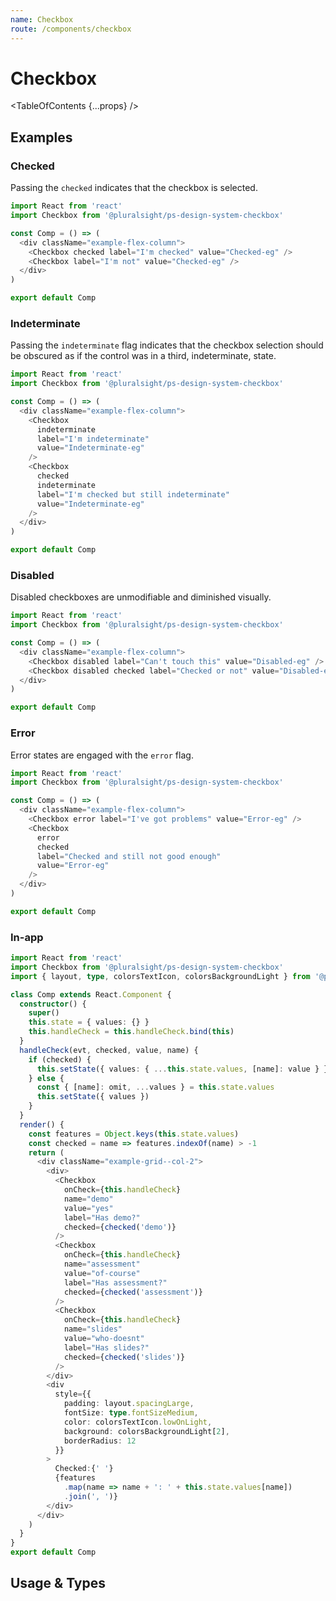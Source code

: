 ```yaml
---
name: Checkbox
route: /components/checkbox
---
```


# Checkbox

<TableOfContents {...props} />

## Examples

### Checked

Passing the `checked` indicates that the checkbox is selected.

```typescript
import React from 'react'
import Checkbox from '@pluralsight/ps-design-system-checkbox'

const Comp = () => (
  <div className="example-flex-column">
    <Checkbox checked label="I'm checked" value="Checked-eg" />
    <Checkbox label="I'm not" value="Checked-eg" />
  </div>
)

export default Comp
```

### Indeterminate

Passing the `indeterminate` flag indicates that the checkbox selection should be obscured as if the control was in a third, indeterminate, state.

```typescript
import React from 'react'
import Checkbox from '@pluralsight/ps-design-system-checkbox'

const Comp = () => (
  <div className="example-flex-column">
    <Checkbox
      indeterminate
      label="I'm indeterminate"
      value="Indeterminate-eg"
    />
    <Checkbox
      checked
      indeterminate
      label="I'm checked but still indeterminate"
      value="Indeterminate-eg"
    />
  </div>
)

export default Comp
```

### Disabled

Disabled checkboxes are unmodifiable and diminished visually.

```typescript
import React from 'react'
import Checkbox from '@pluralsight/ps-design-system-checkbox'

const Comp = () => (
  <div className="example-flex-column">
    <Checkbox disabled label="Can't touch this" value="Disabled-eg" />
    <Checkbox disabled checked label="Checked or not" value="Disabled-eg" />
  </div>
)

export default Comp
```

### Error

Error states are engaged with the `error` flag.

```typescript
import React from 'react'
import Checkbox from '@pluralsight/ps-design-system-checkbox'

const Comp = () => (
  <div className="example-flex-column">
    <Checkbox error label="I've got problems" value="Error-eg" />
    <Checkbox
      error
      checked
      label="Checked and still not good enough"
      value="Error-eg"
    />
  </div>
)

export default Comp
```

### In-app

```typescript
import React from 'react'
import Checkbox from '@pluralsight/ps-design-system-checkbox'
import { layout, type, colorsTextIcon, colorsBackgroundLight } from '@pluralsight/ps-design-system-core'

class Comp extends React.Component {
  constructor() {
    super()
    this.state = { values: {} }
    this.handleCheck = this.handleCheck.bind(this)
  }
  handleCheck(evt, checked, value, name) {
    if (checked) {
      this.setState({ values: { ...this.state.values, [name]: value } })
    } else {
      const { [name]: omit, ...values } = this.state.values
      this.setState({ values })
    }
  }
  render() {
    const features = Object.keys(this.state.values)
    const checked = name => features.indexOf(name) > -1
    return (
      <div className="example-grid--col-2">
        <div>
          <Checkbox
            onCheck={this.handleCheck}
            name="demo"
            value="yes"
            label="Has demo?"
            checked={checked('demo')}
          />
          <Checkbox
            onCheck={this.handleCheck}
            name="assessment"
            value="of-course"
            label="Has assessment?"
            checked={checked('assessment')}
          />
          <Checkbox
            onCheck={this.handleCheck}
            name="slides"
            value="who-doesnt"
            label="Has slides?"
            checked={checked('slides')}
          />
        </div>
        <div
          style={{
            padding: layout.spacingLarge,
            fontSize: type.fontSizeMedium,
            color: colorsTextIcon.lowOnLight,
            background: colorsBackgroundLight[2],
            borderRadius: 12
          }}
        >
          Checked:{' '}
          {features
            .map(name => name + ': ' + this.state.values[name])
            .join(', ')}
        </div>
      </div>
    )
  }
}
export default Comp
```

## Usage & Types

<Usage
  install="npm install @pluralsight/ps-design-system-checkbox"
  import="import Checkbox from '@pluralsight/ps-design-system-checkbox'"
  packageName="checkbox"
  version={props.version}
/>

<TypesTable>
  <TypesProp
    name="checked"
    type="boolean"
    desc="marks as selected"
    default="false"
  />
  <TypesProp
    name="disabled"
    type="boolean"
    desc="standard input disable flag"
    default="false"
  />
  <TypesProp
    name="error"
    type="boolean"
    desc="error state flag"
    default="false"
  />
  <TypesProp
    name="indeterminate"
    type="boolean"
    desc="marks as indeterminate"
    default="false"
  />
  <TypesProp name="name" type="string" desc="form data identifier" />
  <TypesProp name="label" type="React.ReactNode" desc="display name" />
  <TypesProp
    name="onCheck"
    type="(Event, checked: boolean, value: any, name: string) => void"
    desc="triggers on check toggle"
  />
  <TypesProp
    name="value"
    type="string | number"
    desc="form value when checked"
  />
</TypesTable>
